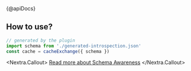 {@apiDocs}

## How to use?

```ts
// generated by the plugin
import schema from './generated-introspection.json'
const cache = cacheExchange({ schema })
```

<Nextra.Callout>
[Read more about Schema Awareness](https://formidable.com/open-source/urql/docs/graphcache/schema-awareness)
</Nextra.Callout>
